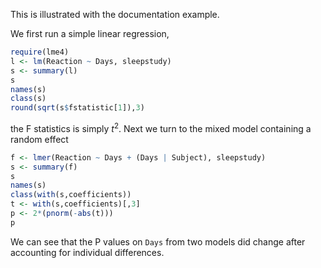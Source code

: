 This is illustrated with the documentation example.

We first run a simple linear regression,
```r
require(lme4)
l <- lm(Reaction ~ Days, sleepstudy)
s <- summary(l)
s
names(s)
class(s)
round(sqrt(s$fstatistic[1]),3)
```
the F statistics is simply $t^2$. Next we turn to the mixed model containing a random effect
```r
f <- lmer(Reaction ~ Days + (Days | Subject), sleepstudy)
s <- summary(f)
s
names(s)
class(with(s,coefficients))
t <- with(s,coefficients)[,3]
p <- 2*(pnorm(-abs(t)))
p
```
We can see that the P values on `Days` from two models did change after accounting for individual differences.
